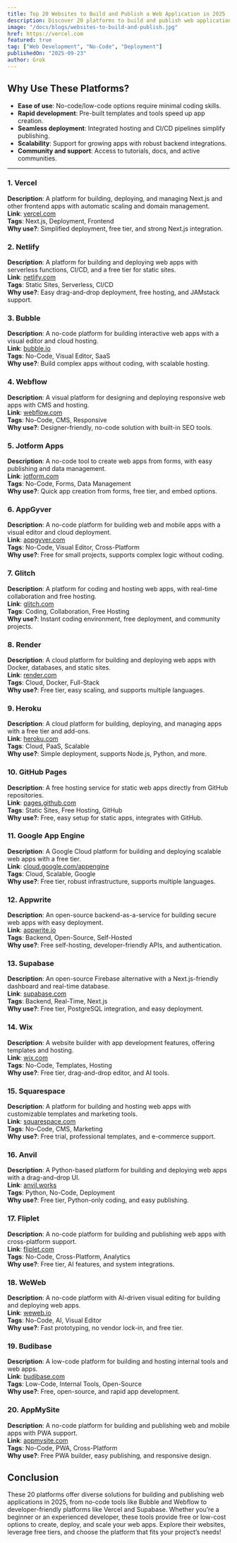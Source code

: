 ```yaml
---
title: Top 20 Websites to Build and Publish a Web Application in 2025
description: Discover 20 platforms to build and publish web applications in 2025, ranging from no-code and low-code solutions.
image: "/docs/blogs/websites-to-build-and-publish.jpg"
href: https://vercel.com
featured: true
tag: ["Web Development", "No-Code", "Deployment"]
publishedOn: "2025-09-23"
author: Grok
---
```


## Why Use These Platforms?

- **Ease of use**: No-code/low-code options require minimal coding skills.
- **Rapid development**: Pre-built templates and tools speed up app creation.
- **Seamless deployment**: Integrated hosting and CI/CD pipelines simplify publishing.
- **Scalability**: Support for growing apps with robust backend integrations.
- **Community and support**: Access to tutorials, docs, and active communities.

---

### 1. **Vercel**  
**Description**: A platform for building, deploying, and managing Next.js and other frontend apps with automatic scaling and domain management.  
**Link**: [vercel.com](https://vercel.com)  
**Tags**: Next.js, Deployment, Frontend  
**Why use?**: Simplified deployment, free tier, and strong Next.js integration.[](https://webflow.com)

### 2. **Netlify**  
**Description**: A platform for building and deploying web apps with serverless functions, CI/CD, and a free tier for static sites.  
**Link**: [netlify.com](https://netlify.com)  
**Tags**: Static Sites, Serverless, CI/CD  
**Why use?**: Easy drag-and-drop deployment, free hosting, and JAMstack support.

### 3. **Bubble**  
**Description**: A no-code platform for building interactive web apps with a visual editor and cloud hosting.  
**Link**: [bubble.io](https://bubble.io)  
**Tags**: No-Code, Visual Editor, SaaS  
**Why use?**: Build complex apps without coding, with scalable hosting.[](https://bubble.io/)

### 4. **Webflow**  
**Description**: A visual platform for designing and deploying responsive web apps with CMS and hosting.  
**Link**: [webflow.com](https://webflow.com)  
**Tags**: No-Code, CMS, Responsive  
**Why use?**: Designer-friendly, no-code solution with built-in SEO tools.[](https://webflow.com)

### 5. **Jotform Apps**  
**Description**: A no-code tool to create web apps from forms, with easy publishing and data management.  
**Link**: [jotform.com](https://www.jotform.com)  
**Tags**: No-Code, Forms, Data Management  
**Why use?**: Quick app creation from forms, free tier, and embed options.[](https://www.jotform.com/web-app-builder/)

### 6. **AppGyver**  
**Description**: A no-code platform for building web and mobile apps with a visual editor and cloud deployment.  
**Link**: [appgyver.com](https://www.appgyver.com)  
**Tags**: No-Code, Visual Editor, Cross-Platform  
**Why use?**: Free for small projects, supports complex logic without coding.

### 7. **Glitch**  
**Description**: A platform for coding and hosting web apps, with real-time collaboration and free hosting.  
**Link**: [glitch.com](https://glitch.com)  
**Tags**: Coding, Collaboration, Free Hosting  
**Why use?**: Instant coding environment, free deployment, and community projects.

### 8. **Render**  
**Description**: A cloud platform for building and deploying web apps with Docker, databases, and static sites.  
**Link**: [render.com](https://render.com)  
**Tags**: Cloud, Docker, Full-Stack  
**Why use?**: Free tier, easy scaling, and supports multiple languages.

### 9. **Heroku**  
**Description**: A cloud platform for building, deploying, and managing apps with a free tier and add-ons.  
**Link**: [heroku.com](https://www.heroku.com)  
**Tags**: Cloud, PaaS, Scalable  
**Why use?**: Simple deployment, supports Node.js, Python, and more.

### 10. **GitHub Pages**  
**Description**: A free hosting service for static web apps directly from GitHub repositories.  
**Link**: [pages.github.com](https://pages.github.com)  
**Tags**: Static Sites, Free Hosting, GitHub  
**Why use?**: Free, easy setup for static apps, integrates with GitHub.[](https://developer.mozilla.org/en-US/docs/Learn_web_development/Getting_started/Your_first_website/Publishing_your_website)

### 11. **Google App Engine**  
**Description**: A Google Cloud platform for building and deploying scalable web apps with a free tier.  
**Link**: [cloud.google.com/appengine](https://cloud.google.com/appengine)  
**Tags**: Cloud, Scalable, Google  
**Why use?**: Free tier, robust infrastructure, supports multiple languages.[](https://developer.mozilla.org/en-US/docs/Learn_web_development/Getting_started/Your_first_website/Publishing_your_website)

### 12. **Appwrite**  
**Description**: An open-source backend-as-a-service for building secure web apps with easy deployment.  
**Link**: [appwrite.io](https://appwrite.io)  
**Tags**: Backend, Open-Source, Self-Hosted  
**Why use?**: Free self-hosting, developer-friendly APIs, and authentication.

### 13. **Supabase**  
**Description**: An open-source Firebase alternative with a Next.js-friendly dashboard and real-time database.  
**Link**: [supabase.com](https://supabase.com)  
**Tags**: Backend, Real-Time, Next.js  
**Why use?**: Free tier, PostgreSQL integration, and easy deployment.[](https://budibase.com/blog/how-to-make-a-web-app/)

### 14. **Wix**  
**Description**: A website builder with app development features, offering templates and hosting.  
**Link**: [wix.com](https://www.wix.com)  
**Tags**: No-Code, Templates, Hosting  
**Why use?**: Free tier, drag-and-drop editor, and AI tools.[](https://www.wix.com/)

### 15. **Squarespace**  
**Description**: A platform for building and hosting web apps with customizable templates and marketing tools.  
**Link**: [squarespace.com](https://www.squarespace.com)  
**Tags**: No-Code, CMS, Marketing  
**Why use?**: Free trial, professional templates, and e-commerce support.[](https://www.squarespace.com/)

### 16. **Anvil**  
**Description**: A Python-based platform for building and deploying web apps with a drag-and-drop UI.  
**Link**: [anvil.works](https://anvil.works)  
**Tags**: Python, No-Code, Deployment  
**Why use?**: Free tier, Python-only coding, and easy publishing.[](https://anvil.works/)

### 17. **Fliplet**  
**Description**: A no-code platform for building and publishing web apps with cross-platform support.  
**Link**: [fliplet.com](https://fliplet.com)  
**Tags**: No-Code, Cross-Platform, Analytics  
**Why use?**: Free tier, AI features, and system integrations.[](https://fliplet.com/blog/9-web-application-development-platforms-to-build-a-free-web-app/)

### 18. **WeWeb**  
**Description**: A no-code platform with AI-driven visual editing for building and deploying web apps.  
**Link**: [weweb.io](https://www.weweb.io)  
**Tags**: No-Code, AI, Visual Editor  
**Why use?**: Fast prototyping, no vendor lock-in, and free tier.[](https://www.weweb.io/)

### 19. **Budibase**  
**Description**: A low-code platform for building and hosting internal tools and web apps.  
**Link**: [budibase.com](https://budibase.com)  
**Tags**: Low-Code, Internal Tools, Open-Source  
**Why use?**: Free, open-source, and rapid app development.[](https://budibase.com/blog/how-to-make-a-web-app/)

### 20. **AppMySite**  
**Description**: A no-code platform for building and publishing web and mobile apps with PWA support.  
**Link**: [appmysite.com](https://www.appmysite.com)  
**Tags**: No-Code, PWA, Cross-Platform  
**Why use?**: Free PWA builder, easy publishing, and responsive design.[](https://www.appmysite.com/)

## Conclusion
These 20 platforms offer diverse solutions for building and publishing web applications in 2025, from no-code tools like Bubble and Webflow to developer-friendly platforms like Vercel and Supabase. Whether you’re a beginner or an experienced developer, these tools provide free or low-cost options to create, deploy, and scale your web apps. Explore their websites, leverage free tiers, and choose the platform that fits your project’s needs!

 